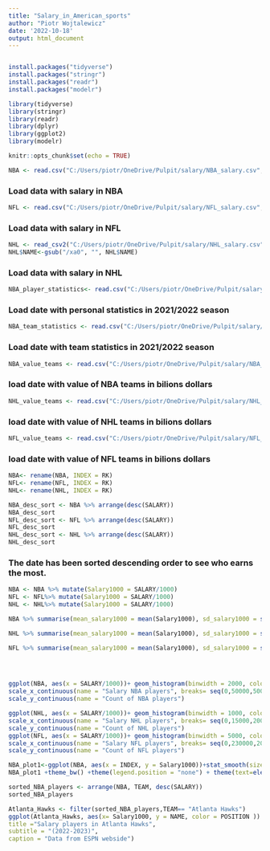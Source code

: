 ```yaml
---
title: "Salary_in_American_sports"
author: "Piotr Wojtalewicz"
date: '2022-10-18'
output: html_document
---
```

```r

```

```r
install.packages("tidyverse")
install.packages("stringr")
install.packages("readr")
install.packages("modelr")

```
```r
library(tidyverse)
library(stringr)
library(readr)
library(dplyr)
library(ggplot2)
library(modelr)
```


```r
knitr::opts_chunk$set(echo = TRUE)
```

```r
NBA <- read.csv("C:/Users/piotr/OneDrive/Pulpit/salary/NBA_salary.csv", sep = ";")
```

### Load data with salary in NBA

```r
NFL <- read.csv("C:/Users/piotr/OneDrive/Pulpit/salary/NFL_salary.csv", sep = ";")
```

### Load data with salary in NFL

```r
NHL <- read_csv2("C:/Users/piotr/OneDrive/Pulpit/salary/NHL_salary.csv")
NHL$NAME<-gsub("/xa0", "", NHL$NAME)
```

### Load data with salary in NHL 




```r
NBA_player_statistics<- read.csv("C:/Users/piotr/OneDrive/Pulpit/salary/NBA_total_statistic_20212022.csv", sep = ";")
```

### Load date with personal statistics in 2021/2022 season

```r
NBA_team_statistics <- read.csv("C:/Users/piotr/OneDrive/Pulpit/salary/NBA_team_statistics_20212022.csv", sep = ";")
```
### Load date with team statistics in 2021/2022 season


```r
NBA_value_teams <- read.csv("C:/Users/piotr/OneDrive/Pulpit/salary/NBA_value_team_20212022.csv", sep = ";")
```

### load date with value of NBA teams in bilions dollars

```r
NHL_value_teams <- read.csv("C:/Users/piotr/OneDrive/Pulpit/salary/NHL_value_team_20212022.csv", sep = ";")
```
### load date with value of NHL teams in bilions dollars

```r
NFL_value_teams <- read.csv("C:/Users/piotr/OneDrive/Pulpit/salary/NFL_team_value.csv", sep = ";")
```
### load date with value of NFL teams in bilions dollars




```r
NBA<- rename(NBA, INDEX = RK)
NFL<- rename(NFL, INDEX = RK)
NHL<- rename(NHL, INDEX = RK)

```


```r
NBA_desc_sort <- NBA %>% arrange(desc(SALARY))
NBA_desc_sort 
NFL_desc_sort <- NFL %>% arrange(desc(SALARY))
NFL_desc_sort 
NHL_desc_sort <- NHL %>% arrange(desc(SALARY))
NHL_desc_sort 
```
### The date has been sorted descending order to see who earns the most.

```r
NBA <- NBA %>% mutate(Salary1000 = SALARY/1000)
NFL <- NFL%>% mutate(Salary1000 = SALARY/1000)
NHL <- NHL%>% mutate(Salary1000 = SALARY/1000)
```

```r
NBA %>% summarise(mean_salary1000 = mean(Salary1000), sd_salary1000 = sqrt(var(Salary1000)), median_salary1000= median(Salary1000), min_salary1000 = min(Salary1000), max_salary1000 = max(Salary1000))

NHL %>% summarise(mean_salary1000 = mean(Salary1000), sd_salary1000 = sqrt(var(Salary1000)), median_salary1000= median(Salary1000), min_salary1000 = min(Salary1000), max_salary1000 = max(Salary1000))

NFL %>% summarise(mean_salary1000 = mean(Salary1000), sd_salary1000 = sqrt(var(Salary1000)), median_salary1000= median(Salary1000), min_salary1000 = min(Salary1000), max_salary1000 = max(Salary1000))


  
```

```r
ggplot(NBA, aes(x = SALARY/1000))+ geom_histogram(binwidth = 2000, color="black", fill = "green") +
scale_x_continuous(name = "Salary NBA players", breaks= seq(0,50000,5000)) + ggtitle("Plot of salary in NBA") + theme_dark()+ 
scale_y_continuous(name = "Count of NBA players")

ggplot(NHL, aes(x = SALARY/1000))+ geom_histogram(binwidth = 1000, color="black", fill = "blue") +
scale_x_continuous(name = "Salary NHL players", breaks= seq(0,15000,2000)) + ggtitle("Plot of salary in NHL") + theme_dark()+ 
scale_y_continuous(name = "Count of NHL players") 
ggplot(NFL, aes(x = SALARY/1000))+ geom_histogram(binwidth = 5000, color="black", fill = "red") +
scale_x_continuous(name = "Salary NFL players", breaks= seq(0,230000,20000)) + ggtitle("Plot of salary in NFL") + theme_dark()+ 
scale_y_continuous(name = "Count of NFL players")


```



```r

NBA_plot1<-ggplot(NBA, aes(x = INDEX, y = Salary1000))+stat_smooth(size = 3)+ geom_point()
NBA_plot1 +theme_bw() +theme(legend.position = "none") + theme(text=element_text(size=15)) + ggtitle("Salary in thousands of dollars")
```


```r
sorted_NBA_players <- arrange(NBA, TEAM, desc(SALARY))
sorted_NBA_players
```


```r
Atlanta_Hawks <- filter(sorted_NBA_players,TEAM== "Atlanta Hawks")
ggplot(Atlanta_Hawks, aes(x= Salary1000, y = NAME, color = POSITION )) + geom_point() + labs (
title ="Salary players in Atlanta Hawks", 
subtitle = "(2022-2023)",
caption = "Data from ESPN webside")
```












